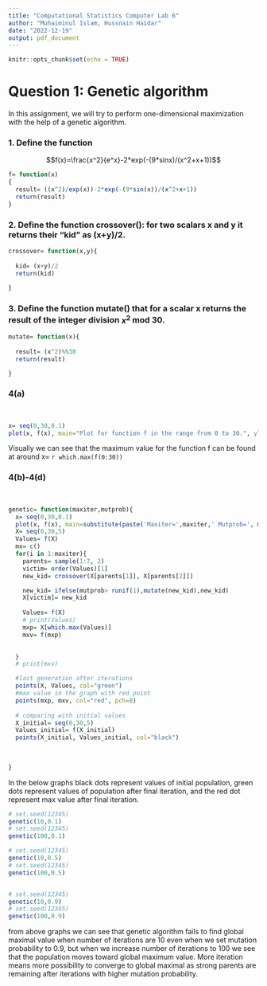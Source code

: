 ```yaml
---
title: "Computational Statistics Computer Lab 6"
author: "Muhaiminul Islam, Hussnain Haidar"
date: "2022-12-19"
output: pdf_document
---
```


```r
knitr::opts_chunk$set(echo = TRUE)
```

# Question 1: Genetic algorithm

In this assignment, we will try to perform one-dimensional maximization with the help of a genetic algorithm.

### 1. Define the function

$$f(x)=\frac{x^2}{e^x}-2*exp(-(9*sinx)/(x^2+x+1))$$

```r
f= function(x) 
{
  result= ((x^2)/exp(x))-2*exp(-(9*sin(x))/(x^2+x+1))
  return(result)
}

```

### 2. Define the function crossover(): for two scalars x and y it returns their "kid" as (x+y)/2.

```r
crossover= function(x,y){
  
  kid= (x+y)/2
  return(kid)
    
}

```

### 3. Define the function mutate() that for a scalar x returns the result of the integer division $x^2$ mod 30.

```r
mutate= function(x){
  
  result= (x^2)%%30
  return(result)

}

```

### 4(a)

$$ \ $$
```r
x= seq(0,30,0.1)
plot(x, f(x), main="Plot for function f in the range from 0 to 30.", ylab = "f(x)", type= "l")

```

Visually we can see that the maximum value for the function f can be found at around x= `r which.max(f(0:30))`

### 4(b)-4(d)

$$ \ $$
```r

genetic= function(maxiter,mutprob){
  x= seq(0,30,0.1)
  plot(x, f(x), main=substitute(paste('Maxiter=',maxiter,' Mutprob=', mutprob)), ylab = "f(x)", type= "l")
  X= seq(0,30,5)
  Values= f(X)
  mx= c()
  for(i in 1:maxiter){
    parents= sample(1:7, 2)
    victim= order(Values)[1]
    new_kid= crossover(X[parents[1]], X[parents[2]])

    new_kid= ifelse(mutprob> runif(1),mutate(new_kid),new_kid)
    X[victim]= new_kid
    
    Values= f(X)
    # print(Values)
    mxp= X[which.max(Values)]
    mxv= f(mxp)
    

  }
  # print(mxv)

  #last generation after iterations
  points(X, Values, col="green")
  #max value in the graph with red point
  points(mxp, mxv, col="red", pch=8)
  
  # comparing with initial values
  X_initial= seq(0,30,5)
  Values_initial= f(X_initial)
  points(X_initial, Values_initial, col="black")
  
  
  
}


```

In the below graphs black dots represent values of initial population, green dots represent values of population after final iteration, and the red dot represent max value after final iteration.

```r
# set.seed(12345)
genetic(10,0.1)
# set.seed(12345)
genetic(100,0.1)

# set.seed(12345)
genetic(10,0.5)
# set.seed(12345)
genetic(100,0.5)


# set.seed(12345)
genetic(10,0.9)
# set.seed(12345)
genetic(100,0.9)

```


from above graphs we can see that genetic algorithm fails to find global maximal value when number of iterations are 10 even when we set mutation probability to 0.9, but when we increase number of iterations to 100 we see that the population moves toward global maximum value. More iteration means more possibility to converge to global maximal as strong parents are remaining after iterations with higher mutation probability.
 





